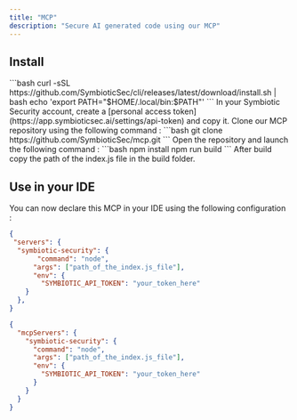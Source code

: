 ```yaml
---
title: "MCP"
description: "Secure AI generated code using our MCP"
---
```


## Install

<Steps>
  <Step title="Install our CLI">
    ```bash
          curl -sSL https://github.com/SymbioticSec/cli/releases/latest/download/install.sh | bash
          echo 'export PATH="$HOME/.local/bin:$PATH"'
    ```
  </Step>
  <Step title="Retrieve your API token">
    In your Symbiotic Security account, create a [personal access token](https://app.symbioticsec.ai/settings/api-token) and copy it.
  </Step>
  <Step title="Clone our MCP repository">
    Clone our MCP repository using the following command :
    ```bash
      git clone https://github.com/SymbioticSec/mcp.git
    ```
  </Step>
  <Step title="Install and build the MCP">
    Open the repository and launch the following command :
    ```bash
      npm install
      npm run build
    ```
    After build copy the path of the index.js file in the build folder.
  </Step>
</Steps>

## Use in your IDE

You can now declare this MCP in your IDE using the following configuration :

<CodeGroup>

```json In VS Code
{
 "servers": {
  "symbiotic-security": {
       "command": "node",
      "args": ["path_of_the_index.js_file"],
      "env": {
        "SYMBIOTIC_API_TOKEN": "your_token_here"
    }
  },
}
```

```json In other IDEs
{
  "mcpServers": {
    "symbiotic-security": {
      "command": "node",
      "args": ["path_of_the_index.js_file"],
      "env": {
        "SYMBIOTIC_API_TOKEN": "your_token_here"
      }
    }
  }
}
```

</CodeGroup>

